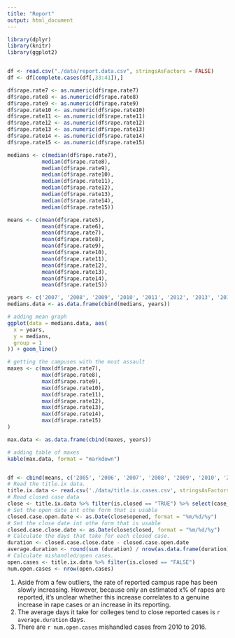 ```yaml
---
title: "Report"
output: html_document
---
```


```r
library(dplyr)
library(knitr)
library(ggplot2)


df <- read.csv("./data/report.data.csv", stringsAsFactors = FALSE)
df <- df[complete.cases(df[,33:41]),]

df$rape.rate7 <- as.numeric(df$rape.rate7)
df$rape.rate8 <- as.numeric(df$rape.rate8)
df$rape.rate9 <- as.numeric(df$rape.rate9)
df$rape.rate10 <- as.numeric(df$rape.rate10)
df$rape.rate11 <- as.numeric(df$rape.rate11)
df$rape.rate12 <- as.numeric(df$rape.rate12)
df$rape.rate13 <- as.numeric(df$rape.rate13)
df$rape.rate14 <- as.numeric(df$rape.rate14)
df$rape.rate15 <- as.numeric(df$rape.rate15)

medians <- c(median(df$rape.rate7),
           median(df$rape.rate8),
           median(df$rape.rate9), 
           median(df$rape.rate10),
           median(df$rape.rate11), 
           median(df$rape.rate12), 
           median(df$rape.rate13), 
           median(df$rape.rate14), 
           median(df$rape.rate15))

means <- c(mean(df$rape.rate5), 
           mean(df$rape.rate6), 
           mean(df$rape.rate7),
           mean(df$rape.rate8),
           mean(df$rape.rate9), 
           mean(df$rape.rate10),
           mean(df$rape.rate11), 
           mean(df$rape.rate12), 
           mean(df$rape.rate13), 
           mean(df$rape.rate14), 
           mean(df$rape.rate15))

years <- c('2007', '2008', '2009', '2010', '2011', '2012', '2013', '2014', '2015')
medians.data <- as.data.frame(cbind(medians, years))

# adding mean graph
ggplot(data = medians.data, aes(
  x = years,
  y = medians,
  group = 1
)) + geom_line()

# getting the campuses with the most assault
maxes <- c(max(df$rape.rate7),
           max(df$rape.rate8),
           max(df$rape.rate9), 
           max(df$rape.rate10),
           max(df$rape.rate11), 
           max(df$rape.rate12), 
           max(df$rape.rate13), 
           max(df$rape.rate14), 
           max(df$rape.rate15)
)

max.data <- as.data.frame(cbind(maxes, years))

# adding table of maxes
kable(max.data, format = "markdown")


df <- cbind(means, c('2005', '2006', '2007', '2008', '2009', '2010', '2011', '2012', '2013', '2014', '2015'))
# Read the title.ix data.
title.ix.data <- read.csv('./data/title.ix.cases.csv', stringsAsFactors = FALSE)
# Read closed case data
close <- title.ix.data %>% filter(is.closed == "TRUE") %>% select(case_id, opened, closed)
# Set the open date int othe form that is usable
closed.case.open.date <- as.Date(close$opened, format = "%m/%d/%y")
# Set the close date int othe form that is usable
closed.case.close.date <- as.Date(close$closed, format = "%m/%d/%y")
# Calculate the days that take for each closed case.
duration <- closed.case.close.date - closed.case.open.date
average.duration <- round(sum (duration) / nrow(as.data.frame(duration)), digits = 1)
# Calculate mishandled/open cases.
open.cases <- title.ix.data %>% filter(is.closed == "FALSE")
num.open.cases <- nrow(open.cases)
```

1. Aside from a few outliers, the rate of reported campus rape has been slowly increasing. However, because only an estimated x% of rapes are reported, it's unclear whether this increase correlates to a genuine increase in rape cases or an increase in its reporting.
2. The average days it take for colleges tend to close reported cases is `r average.duration` days.  
3. There are `r num.open.cases` mishandled cases from 2010 to 2016. 


